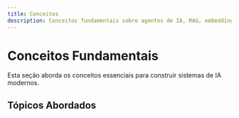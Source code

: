 ```yaml
---
title: Conceitos
description: Conceitos fundamentais sobre agentes de IA, RAG, embeddings e ferramentas.
---
```


# Conceitos Fundamentais

Esta seção aborda os conceitos essenciais para construir sistemas de IA modernos.

## Tópicos Abordados

<Cards>
  <Card title="Bancos de Dados Vetoriais" href="/docs/concepts/vector-databases" />
  <Card title="Embeddings" href="/docs/concepts/embeddings" />
  <Card title="Chat Memory" href="/docs/concepts/chat-memory" />
  <Card title="RAG" href="/docs/concepts/rag" />
  <Card title="Instruções para Agentes" href="/docs/concepts/instructions" />
  <Card title="Tools" href="/docs/concepts/tools" />
  <Card title="Frameworks" href="/docs/concepts/frameworks" />
</Cards> 